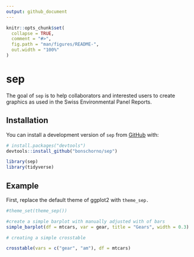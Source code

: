 ```yaml
---
output: github_document
---
```


<!-- README.md is generated from README.Rmd. Please edit that file -->

```r
knitr::opts_chunk$set(
  collapse = TRUE,
  comment = "#>",
  fig.path = "man/figures/README-",
  out.width = "100%"
)
```

# sep

The goal of `sep` is to help collaborators and interested users to create graphics as used in the Swiss Environmental Panel Reports.

## Installation

You can install a development version of `sep` from [GitHub](https://github.com/) with:

```r
# install.packages("devtools")
devtools::install_github("bonschorno/sep")
```

```r
library(sep)
library(tidyverse)
```


## Example

First, replace the default theme of ggplot2 with `theme_sep.`

```r
#theme_set(theme_sep())
```


```r
#create a simple barplot with manually adjusted with of bars
simple_barplot(df = mtcars, var = gear, title = "Gears", width = 0.3) 
```

```r
# creating a simple crosstable

crosstable(vars = c("gear", "am"), df = mtcars)
```

